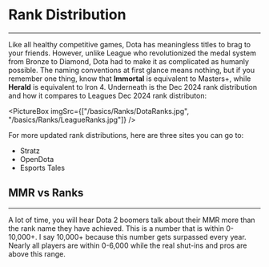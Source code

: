 # Rank Distribution

---

Like all healthy competitive games, Dota has meaningless titles to brag to your friends. However, unlike League who revolutionized the medal system from Bronze to Diamond, Dota had to make it as complicated as humanly possible. The naming conventions at first glance means nothing, but if you remember one thing, know that <b className="text-red-300">Immortal</b> is equivalent to Masters+, while <b className="text-brown-300">Herald</b> is equivalent to Iron 4. Underneath is the Dec 2024 rank distribution and how it compares to Leagues Dec 2024 rank distributon:

<PictureBox imgSrc={["/basics/Ranks/DotaRanks.jpg", "/basics/Ranks/LeagueRanks.jpg"]} />

For more updated rank distributions, here are three sites you can go to:

- <Link href="https://stratz.com/players/ranks" target="_blank" className="text-cyan-300 font-bold hover:underline">Stratz</Link>
- <Link href="https://www.opendota.com/distributions" target="_blank" className="text-cyan-300 font-bold hover:underline">OpenDota</Link>
- <Link href="https://www.esportstales.com/dota-2/seasonal-rank-distribution-and-mmr-medals" target="_blank" className="text-cyan-300 font-bold hover:underline">Esports Tales</Link>

## MMR vs Ranks

---

A lot of time, you will hear Dota 2 boomers talk about their MMR more than the rank name they have achieved. This is a number that is within 0-10,000+. I say 10,000+ because this number gets surpassed every year. Nearly all players are within 0-6,000 while the real shut-ins and pros are above this range. 

